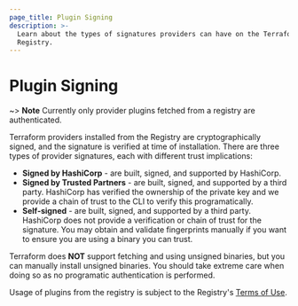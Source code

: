 ```yaml
---
page_title: Plugin Signing
description: >-
  Learn about the types of signatures providers can have on the Terraform
  Registry.
---
```


<!-- THIS PAGED IS LINKED TO IN THE CLI -->

# Plugin Signing

~> **Note** Currently only provider plugins fetched from a registry are authenticated.

Terraform providers installed from the Registry are cryptographically signed, and the signature is verified at time of installation. There are three types of provider signatures, each with different trust implications:

* **Signed by HashiCorp** - are built, signed, and supported by HashiCorp.
* **Signed by Trusted Partners** - are built, signed, and supported by a third party. HashiCorp has
  verified the ownership of the private key and we provide a chain of trust to the CLI to verify this
  programatically.
* **Self-signed** - are built, signed, and supported by a third party. HashiCorp does not provide a
  verification or chain of trust for the signature. You may obtain and validate fingerprints manually
  if you want to ensure you are using a binary you can trust.

Terraform does **NOT** support fetching and using unsigned binaries, but you can manually install
unsigned binaries. You should take extreme care when doing so as no programatic authentication is performed.

Usage of plugins from the registry is subject to the Registry's [Terms of Use](https://registry.terraform.io/terms).
